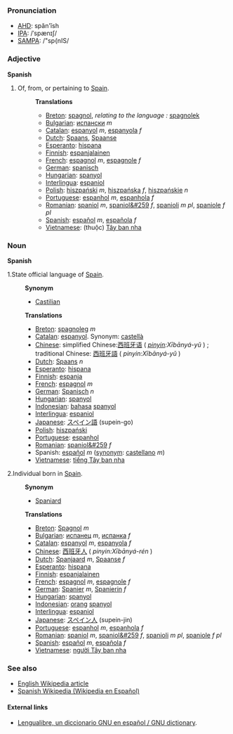 ===Pronunciation===
*[[w:AHD|AHD]]: spăn'ĭsh
*[[w:IPA|IPA]]: /ˈspænɪʃ/
*[[w:SAMPA|SAMPA]]: /"sp{nIS/

===Adjective===
'''Spanish'''

#Of, from, or pertaining to [[w:Spain|Spain]].
#:'''Translations'''
#:*[[Breton]]: [[spagnol]], ''relating to the language :'' [[spagnolek]]
#:*[[Bulgarian]]: [[испански]] ''m''
#:*[[Catalan]]: [[espanyol]] ''m'', [[espanyola]] ''f''
#:*[[Dutch]]: [[Spaans]], [[Spaanse]]
#:*[[Esperanto]]: [[hispana]]
#:*[[Finnish]]: [[espanjalainen]]
#:*[[French]]: [[espagnol]] ''m'', [[espagnole]] ''f''
#:*[[German]]: [[spanisch]]
#:*[[Hungarian]]: [[spanyol]]
#:*[[Interlingua]]: [[espaniol]]
#:*[[Polish]]: [[hiszpański]] ''m'', [[hiszpańska]] ''f'', [[hiszpańskie]] ''n''
#:*[[Portuguese]]: [[espanhol]] ''m'', [[espanhola]] ''f''
#:*[[Romanian]]: [[spaniol]] ''m'', [[spaniol&#259]] ''f'', [[spanioli]] ''m pl'', [[spaniole]] ''f pl''
#:*[[Spanish]]: [[español]] ''m'', [[española]] ''f''
#:*[[Vietnamese]]: (thuộc) [[Tây ban nha]]

===Noun===
'''Spanish'''

1.State official language of [[w:Spain|Spain]].
:'''Synonym'''
:*[[Castilian]]
:'''Translations'''
:*[[Breton]]: [[spagnoleg]] ''m''
:*[[Catalan]]: [[espanyol]]. Synonym: [[castellà]]
:*[[Chinese]]: simplified Chinese:[[西班牙语]] ( ''[[pinyin]]:Xībānyá-yǔ'' ) ; traditional Chinese: [[西班牙語]]  ( ''pinyin:Xībānyá-yǔ'' ) 
:*[[Dutch]]: [[Spaans]] ''n''
:*[[Esperanto]]: [[hispana]]
:*[[Finnish]]: [[espanja]]
:*[[French]]: [[espagnol]] ''m''
:*[[German]]: [[Spanisch]] ''n''
:*[[Hungarian]]: [[spanyol]]
:*[[Indonesian]]: [[bahasa]] [[spanyol]]
:*[[Interlingua]]: [[espaniol]]
:*[[Japanese]]: [[スペイン語]] (supein-go)
:*[[Polish]]: [[hiszpański]]
:*[[Portuguese]]: [[espanhol]]
:*[[Romanian]]: [[spaniol&#259]] ''f''
:*Spanish: [[español]] ''m'' ([[synonym]]: [[castellano]] ''m'')
:*[[Vietnamese]]: [[tiếng Tây ban nha]]

2.Individual born in [[w:Spain|Spain]].
:'''Synonym'''
:*[[Spaniard]]
:'''Translations'''
:*[[Breton]]: [[Spagnol]] ''m''
:*[[Bulgarian]]: [[испанец]] ''m'', [[испанка]] ''f''
:*[[Catalan]]: [[espanyol]] ''m'', [[espanyola]] ''f''
:*[[Chinese]]: [[西班牙人]] ( ''pinyin:Xībānyá-rén'' )
:*[[Dutch]]: [[Spanjaard]] ''m'', [[Spaanse]] ''f''
:*[[Esperanto]]: [[hispana]]
:*[[Finnish]]: [[espanjalainen]]
:*[[French]]: [[espagnol]] ''m'', [[espagnole]] ''f''
:*[[German]]: [[Spanier]] ''m'', [[Spanierin]] ''f''
:*[[Hungarian]]: [[spanyol]]
:*[[Indonesian]]: [[orang]] [[spanyol]]
:*[[Interlingua]]: [[espaniol]]
:*[[Japanese]]: [[スペイン人]] (supein-jin)
:*[[Portuguese]]:  [[espanhol]] ''m'', [[espanhola]] ''f''
:*[[Romanian]]: [[spaniol]] ''m'', [[spaniol&#259]] ''f'', [[spanioli]] ''m pl'', [[spaniole]] ''f pl''
:*[[Spanish]]: [[español]] ''m'', [[española]] ''f''
:*[[Vietnamese]]: [[người Tây ban nha]]

===See also===
*[[w:Spanish|English Wikipedia article]]
*[http://es.wikipedia.org/ Spanish Wikipedia (Wikipedia en Español)]

==== External links====
*[http://gnucvs.vlsm.org/wwwes/lengualibre/inicio.html Lengualibre, un diccionario GNU en español / GNU dictionary].